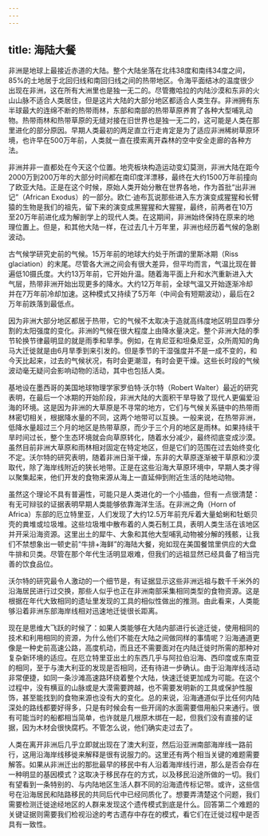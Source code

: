 ```yaml
---
---
---
```

title: 海陆大餐
---




非洲是地球上最接近赤道的大陆。整个大陆坐落在北纬38度和南纬34度之间，85%的土地居于北回归线和南回归线之间的热带地区。令海平面结冰的温度很少出现在非洲，这在所有大洲里也是独一无二的。尽管撒哈拉的内陆沙漠和东非的火山山脉不适合人类居住，但是这片大陆的大部分地区都适合人类生存。非洲拥有东半球最大的连绵不断的热带雨林，东部和南部的热带草原养育了各种大型哺乳动物。热带雨林和热带草原的无缝对接在旧世界也是独一无二的，这可能是人类在那里进化的部分原因。早期人类最初的两足直立行走肯定是为了适应非洲稀树草原环境，也许早在500万年前，人类就一直在摸索离开森林的空中安全走廊的各种方法。

非洲并非一直都处在今天这个位置。地壳板块构造运动变幻莫测，非洲大陆在距今2000万到200万年的大部分时间都在南印度洋漂移，最终在大约1500万年前撞向了欧亚大陆。正是在这个时候，原始人类开始分散在世界各地，作为首批“出非洲记”（African Exodus）的一部分。欧仁·迪布瓦说那些进入东方演变成猩猩和长臂猿的生物是我们的祖先，留下来的演变成黑猩猩和大猩猩，最终，前两者在10万至20万年前进化成为解剖学上的现代人类。在这期间，非洲始终保持在原来的地理位置上。但是，和其他大陆一样，在过去几十万年里，非洲也经历着气候的急剧波动。

古气候学研究史前的气候。15万年前的地球大约处于所谓的里斯冰期（Riss glaciation）的末尾。尽管各大洲之间会有很大差异，但平均而言，气温比现在普遍低10摄氏度。大约13万年前，它开始升温。随着海平面上升和水汽重新进入大气层，热带非洲开始出现更多的降水。大约12万年前，全球气温又开始逐渐冷却并在7万年前冷却加速。这种模式又持续了5万年（中间会有短期波动），最后在2万年前跌落到最低点。

因为非洲大部分地区都居于热带，它的气候不太取决于造就高纬度地区明显四季分割的太阳强度的变化。非洲的气候在很大程度上由降水量决定。整个非洲大陆的季节轮换节律最明显的就是雨季和旱季。例如，在肯尼亚和坦桑尼亚，众所周知的角马大迁徙就是由6月旱季到来引发的。但是季节的干湿强度并不是一成不变的，和今天比起来，过去的气候状况，有时会更潮湿，有时会更干燥。这些长时段的气候波动毫无疑问会影响动物的活动，其中也包括人类。

基地设在墨西哥的美国地球物理学家罗伯特·沃尔特（Robert Walter）最近的研究表明，在最后一个冰期的开始阶段，非洲大陆的大面积干旱导致了现代人更偏爱沿海的环境。这是因为非洲的大草原是不寻常的地方，它们与气候关系链中的热带雨林密切相关，根据降水量的不同，这两个地带可以互换。一般来说，在热带非洲，低降水量超过三个月的地区是热带草原，而少于三个月的地区是雨林。如果持续干旱时间过长，整个生态环境就会向草原转化，随着水分减少，最终彻底变成沙漠。虽然目前非洲大草原和雨林相对固定在特定地区，但是它们的范围在过去始终变化不定。沃尔特的研究表明，随着非洲日渐干燥，东非的大草原逐渐被干草原和沙漠取代，除了海岸线附近的狭长地带。正是在这些沿海大草原环境中，早期人类才得以聚集起来，他们开发的食物来源从海上一直延伸到附近生活的陆地动物。

虽然这个理论不具有普遍性，可能只是人类进化的一个小插曲，但有一点很清楚：有无可辩驳的证据表明早期人类能够依靠海洋生活。在非洲之角（Horn of Africa）东部的厄立特里亚，人们发现了大约12.5万年前充斥着大量蛤蜊和牡蛎贝壳的粪堆或垃圾堆。这些垃圾堆中散布着的人类石制工具，表明人类生活在该地区并开采沿海资源。这里出土的犀牛、大象和其他大型哺乳动物被分解的残骸，让我们不禁想象出一顿史前“牛排+海鲜”的海陆大餐，宛如现在美国餐馆里供应的大盘牛排和贝类。尽管在那个年代生活明显艰难，但我们的远祖显然已经具备了相当完善的饮食品位。

沃尔特的研究最令人激动的一个细节是，有证据显示这些非洲远祖与数千千米外的沿海居民进行过交换，那些人似乎也正在非洲南部采集相同类型的食物资源。这是根据在年代大致相同的遗址里发现的工具的相似性做出的推测。由此看来，人类能够沿着非洲东部海岸线相对迅速地迁徙很长距离。

现在是思维大飞跃的时候了：如果人类能够在大陆内部进行长途迁徙，使用相同的技术和利用相同的资源，为什么他们不能在大陆之间做同样的事情呢？沿海通道更像是一种史前高速公路，高度机动，而且还不需要面对在内陆迁徙时所需的那种对复杂新环境的适应。在厄立特里亚出土的东西几乎与阿拉伯沿海、西印度或东南亚的相同，至于与澳大利亚的发现是否相同，还有待进一步确认。由于沿海岸线活动非常便捷，如同一条沙滩高速路环绕着整个大陆，快速迁徙更加成为可能。在这个过程中，没有横亘的山脉或是大漠需要跨越，也不需要发明新的工具或保护性服饰，甚至能找到的食物来源也没有大的变化。总的来说，沿海通道似乎比任何内陆深处的路线都要好得多，只是有时候会有一些开阔的水面需要借用船只来通行。很有可能当时的船都相当简单，也许就是几根原木绑在一起，但我们没有直接的证据，因为木材会很快腐朽。不管怎么说，他们确实走过去了。

人类在离开非洲后几乎立即就出现在了澳大利亚，然后沿亚洲南部海岸线一路前行，这用沿海岸线移徙来解释是很有说服力的。这里还有两个相当关键的难题需要解答。如果从非洲迁出的那批最早的移民中有人沿着海岸线行进，那么是否会存在一种明显的基因模式？这取决于移民存在的方式，以及移民沿途所做的一切。我们有望看到一条特别的、与内陆地区生活人群不同的沿海遗传标记带。或许，这些信号在沿海居民和陆路移民的共同后代中已经同质化了。想要弄清楚这个问题，我们需要检测迁徙途经地区的人群来发现这个遗传模式到底是什么。回答第二个难题的关键证据则需要我们检视沿途的考古遗存中存在的模式，看它们在迁徙过程中是否具有一致性。